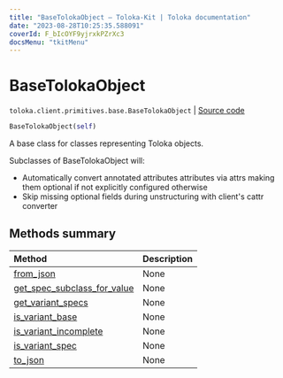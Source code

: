 ```yaml
---
title: "BaseTolokaObject — Toloka-Kit | Toloka documentation"
date: "2023-08-28T10:25:35.588091"
coverId: F_bIcOYF9yjrxkPZrXc3
docsMenu: "tkitMenu"
---
```


# BaseTolokaObject

`toloka.client.primitives.base.BaseTolokaObject` | [Source code](https://github.com/Toloka/toloka-kit/blob/v1.2.1/src/client/primitives/base.py#L172)

```python
BaseTolokaObject(self)
```

A base class for classes representing Toloka objects.

Subclasses of BaseTolokaObject will:
* Automatically convert annotated attributes attributes via attrs making them optional
  if not explicitly configured otherwise
* Skip missing optional fields during unstructuring with client's cattr converter

## Methods summary

| Method | Description |
| :------| :-----------|
[from_json](/docs/toloka-kit/reference/toloka.client.primitives.base.BaseTolokaObject.from_json)| None
[get_spec_subclass_for_value](/docs/toloka-kit/reference/toloka.client.primitives.base.BaseTolokaObject.get_spec_subclass_for_value)| None
[get_variant_specs](/docs/toloka-kit/reference/toloka.client.primitives.base.BaseTolokaObject.get_variant_specs)| None
[is_variant_base](/docs/toloka-kit/reference/toloka.client.primitives.base.BaseTolokaObject.is_variant_base)| None
[is_variant_incomplete](/docs/toloka-kit/reference/toloka.client.primitives.base.BaseTolokaObject.is_variant_incomplete)| None
[is_variant_spec](/docs/toloka-kit/reference/toloka.client.primitives.base.BaseTolokaObject.is_variant_spec)| None
[to_json](/docs/toloka-kit/reference/toloka.client.primitives.base.BaseTolokaObject.to_json)| None